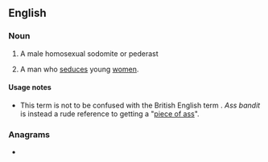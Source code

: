 ==English==

===Noun===
{{en-noun}}

# {{en|US|slang}} A male homosexual sodomite or pederast
# {{lb|en|dated|US|slang}} A man who [[seduce]]s young [[women]]. {{defdate|mid-1900s}}

====Usage notes====
* This term is not to be confused with the British English term {{m|en|arse bandit||gay man}}. ''Ass bandit'' is instead a rude reference to getting a "[[piece of ass]]".

===Anagrams===
* {{anagrams|en|a=aabdinsst|bastadins}}